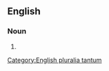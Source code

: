 ==English==

===Noun===
{{head|en|noun plural form}}

# {{plural of|airfare|lang=en}}

[[Category:English pluralia tantum]]
